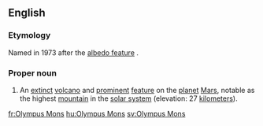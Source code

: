 ==English==

===Etymology===
Named in 1973 after the [[albedo feature]] {{term|Nix Olympica||Snows of Olympus}}.

{{wikipedia}}
===Proper noun===
{{en-proper noun|head=[[Olympus]] [[Mons]]}}

# {{context|surface feature|lang=en}} An [[extinct]] [[volcano]] and [[prominent]] [[feature]] on the [[planet]] [[Mars]], notable as the highest [[mountain]] in the [[solar system]] (elevation: 27 [[kilometers]]).

[[fr:Olympus Mons]]
[[hu:Olympus Mons]]
[[sv:Olympus Mons]]